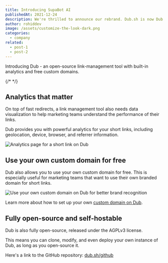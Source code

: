 ```yaml
---
title: Introducing SupaBot AI
publishedAt: 2021-12-24
description: We're thrilled to announce our rebrand. Dub.sh is now Dub.co.
author: rohiddev
image: /assets/customize-the-look-dark.png
categories:
  - company
related:
  - post-1
  - post-2
---
```


Introducing Dub - an open-source link-management tool with built-in analytics and free custom domains.

{/* <Tweet id="1572958186667233282" /> */}

## Analytics that matter

On top of fast redirects, a link management tool also needs data visualization to help marketing teams understand the performance of their links.

Dub provides you with powerful analytics for your short links, including geolocation, device, browser, and referrer information.

<Image
  alt="Analytics page for a short link on Dub"
  src="/assets/train-ai.png"
  width={1600}
  height={900}
/>

## Use your own custom domain for free

Dub also allows you to use your own custom domain for free. This is especially useful for marketing teams that want to use their own branded domain for short links.

<Image
  alt="Use your own custom domain on Dub for better brand recognition"
  src="/assets/customize-the-look.png"
  width={1600}
  height={900}
/>

Learn more about how to set up your own [custom domain on Dub](/help/article/how-to-add-custom-domain).

## Fully open-source and self-hostable

Dub is also fully open-source, released under the AGPLv3 license.

This means you can clone, modify, and even deploy your own instance of Dub, as long as you open-source it.

Here's a link to the GitHub repository: [dub.sh/github](https://dub.sh/github)
